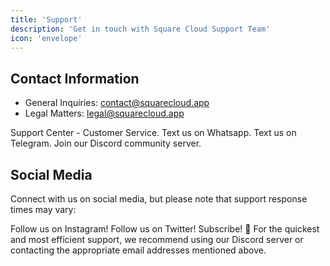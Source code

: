 ```yaml
---
title: 'Support'
description: 'Get in touch with Square Cloud Support Team'
icon: 'envelope'
---
```


## Contact Information

- General Inquiries: contact@squarecloud.app
- Legal Matters: legal@squarecloud.app


<CardGroup cols={1}>
  <Card
    title="SAC"
    href="https://squarecloud.app/dashboard/support"
    iconType="brands"
  >
    Support Center - Customer Service.
  </Card> 
  <Card
    title="Whatsapp"
    icon="whatsapp"
    href="https://go.squarecloud.app/whatsapp"
    iconType="brands"
  >
    Text us on Whatsapp.
  </Card>
  <Card
    title="Telegram"
    icon="telegram"
    href="https://go.squarecloud.app/telegram"
    iconType="brands"
  >
    Text us on Telegram.
  </Card>
    <Card
    title="Discord"
    icon="discord"
    href="https://go.squarecloud.app/discord"
    iconType="brands"
  >
    Join our Discord community server.
  </Card>
</CardGroup>

## Social Media

Connect with us on social media, but please note that support response times may vary:

<CardGroup cols={3}>
  <Card
    title="Instagram"
    icon="instagram"
    href="https://www.instagram.com/squarecloudofc/"
    iconType="brands"
    color="#E1306C"
  >
    Follow us on Instagram!
  </Card> 
  <Card
    title="X (or Twitter)"
    icon="x-twitter"
    href="https://twitter.com/squarecloudofc"
    iconType="brands"
    color="#1DA1F2"
  >
    Follow us on Twitter!
  </Card>
  <Card
    title="Youtube"
    icon="youtube"
    href="https://www.youtube.com/@squarecloudofc?sub_confirmation=1"
    iconType="brands"
    color="#FF0000"
  >
    Subscribe! 🥰
  </Card>
</CardGroup>
For the quickest and most efficient support, we recommend using our Discord server or contacting the appropriate email addresses mentioned above.
